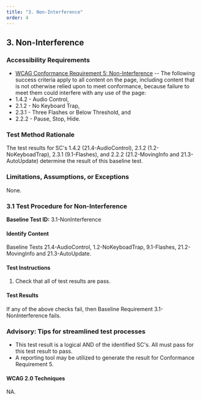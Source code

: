 ```yaml
---
title: "3. Non-Interference"
order: 4
---
```

## 3. Non-Interference

### Accessibility Requirements

-   [WCAG Conformance Requirement 5: Non-Interference](https://www.w3.org/TR/WCAG20/#cc5) -- The following success criteria apply to all content on the page, including content that is not otherwise relied upon to meet conformance, because failure to meet them could interfere with any use of the page:
  -   1.4.2 - Audio Control,
  -   2.1.2 - No Keyboard Trap,
  -   2.3.1 - Three Flashes or Below Threshold, and
  -   2.2.2 - Pause, Stop, Hide.

### Test Method Rationale

The test results for SC's 1.4.2 (21.4-AudioControl), 2.1.2 (1.2-NoKeyboadTrap), 2.3.1 (9.1-Flashes), and 2.2.2 (21.2-MovingInfo and 21.3-AutoUpdate) determine the result of this baseline test.

### Limitations, Assumptions, or Exceptions

None.

### 3.1 Test Procedure for Non-Interference

**Baseline Test ID:** 3.1-NonInterference
#### Identify Content
<p id="1IC">Baseline Tests 21.4-AudioControl, 1.2-NoKeyboadTrap, 9.1-Flashes, 21.2-MovingInfo and 21.3-AutoUpdate.</p>

#### Test Instructions
<ol id="1TI">
    <li id="1TI-1">Check that all of test results are pass.</li>
</ol>

#### Test Results
<p id="1TR">If any of the above checks fail, then Baseline Requirement 3.1-NonInterference fails.</p>

### Advisory: Tips for streamlined test processes

-   This test result is a logical AND of the identified SC's. All must pass for this test result to pass.
-   A reporting tool may be utilized to generate the result for Conformance Requirement 5.

#### WCAG 2.0 Techniques
NA.
